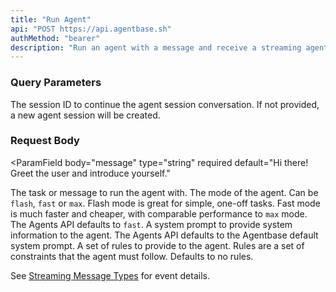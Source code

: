 ```yaml
---
title: "Run Agent"
api: "POST https://api.agentbase.sh"
authMethod: "bearer"
description: "Run an agent with a message and receive a streaming agent response."
---
```


### Query Parameters

<ParamField query="session" type="string" optional>
  The session ID to continue the agent session conversation. If not provided, a
  new agent session will be created.
</ParamField>

### Request Body

<ParamField
  body="message"
  type="string"
  required
  default="Hi there! Greet the user and introduce yourself."
>
  The task or message to run the agent with.
</ParamField>
<ParamField body="mode" type="string" optional default="fast">
  The mode of the agent. Can be `flash`, `fast` or `max`. Flash mode is great
  for simple, one-off tasks. Fast mode is much faster and cheaper, with
  comparable performance to `max` mode. The Agents API defaults to `fast`.
</ParamField>
<ParamField body="system" type="string" optional>
  A system prompt to provide system information to the agent. The Agents API
  defaults to the Agentbase default system prompt.
</ParamField>
<ParamField body="rules" type="string[]" optional>
  A set of rules to provide to the agent. Rules are a set of constraints that
  the agent must follow. Defaults to no rules.
</ParamField>

See [Streaming Message Types](/api-reference/streaming-message-types) for event details.
